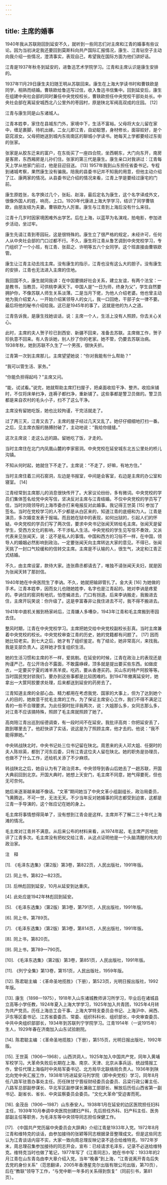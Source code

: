 ```yaml
---
---
---
```

title: 主席的婚事
---





1940年我从苏联刚回到延安不久，就听到一些同志们对主席和江青的婚事有些议论。因为当初决定我还要回到莫斯科向共产国际汇报情况，康生、江青钻空子主动向我介绍一些情况，澄清事实，表现自己，希望我在国际方面为他们讲好话。

江青是1937年秋冬到延安的，进鲁迅艺术学院学习。江青和主席认识是康生安排的。

1937年11月29日康生夫妇随王明从苏联回来。康生在上海大学读书时和曹轶欧是同学，相熟而结婚。曹轶欧给鲁迅写过信，收入鲁迅书信集中。回到延安后，康生在组建中央社会部的同时兼任中央党校校长，曹轶欧担任中央党校干部处处长。中央社会部在离延安城西北八公里外的枣园村，原是陕北军阀高双成的庄园。 [12]

江青与康生同是山东诸城人。

江青本姓李，家住在县城东门外，家境中下，生活不富裕。父母将大女儿留在家中，缠足裹脚，待机出嫁。二女儿即江青，自幼聪慧，身材修长，面容姣好，是个窈窕淑女。父母把她送到城内东街南区的聊城小学读书。她每天上学都要经过东街的张家。

张家是从胶东迁来的富户，在东街买了一座四合院，坐西朝东，大门向东开，南房是客房，东西厢房是儿孙们住。张家的第三代是康生。康生亲口对我讲过：江青每天上学从他家门前过，他是目迎目送。 [13] 1957年我到山东担任省委书记，专程到诸城考察，果然康生没有骗我。陪我的县委书记并不知我的用意，但他主动介绍了江、康两家的情况。从县委书记介绍的情况来看，江青上学是要经过康宅的门前。

康生原姓张，名字换过几个，张耘、赵溶，最后定名为康生，这个名字译成外文，很像外国人的姓，响亮，上口。1920年代康进上海大学学习，结识了同学曹轶欧，由朋友结为夫妻。曹轶欧为人厉害。康生与江青到上海后没有什么来往。

江青十几岁时因家境困难外出学艺。后在上海，以蓝苹为名演戏，拍电影，参加进步活动，坐过牢。

康生先请江青到枣园玩，这是很特殊的。康生立了很严格的规定，未经许可，任何人从中央社会部的门口过都不行。不久，康生将江青从鲁艺调到中央党校学习，专门组织了一个小班，有江青、张茹之、许明等五六个女同学。这个班直接由曹轶欧管。

康生让江青主动去找主席。没有康生的指示，江青也没有这么大的胆子。没有康生的安排，江青也无法进入主席的住地。

我回国不久，康生就同我讲：在中国要搞好社会关系，建立友谊，有两个法宝：一是教书，当教员，可供桃李满天下。中国人是“一日为师，终身为父”，学生自然要拥护你，不像苏联人师生关系淡薄。二是当月下佬，为他人介绍老婆。他也曾主动地为我介绍爱人，一开始介绍某领导人的女儿，我一口回绝，干部子女一律不要。最后将他的秘书介绍给我。这已是1945年的事了。这就是他的为人之道。

江青告诉我，是康生找她谈话，说：主席一个人，生活上没有人照顾，你去关心关心。

此时，主席的夫人贺子珍已到西安、新疆不回来，准备去苏联。主席做工作，贺子珍执意不回来。有人告诉她，别人抄了你的老家。她不管，仍要去苏联治病。1938年秋，她到苏联不久生了一个男孩，很快夭折。

江青第一次到主席那儿，主席望望她说：“你对我能有什么帮助？”

“我可以管生活、家务。”

“你能负担得起吗？”主席又问。

“能，试试看。”说完，她就帮助主席打扫屋子，把桌面收拾干净、整齐。收拾床铺时，不仅将床单扫净，连褥子都扫净，重新铺了。这些事都是警卫员做的。警卫员都是来自农村的毛头小子，扫不了这么干净。

主席没有留她吃饭，她也比较拘谨，干完活就走了。

过了两三天，江青又去了，主席的屋子经过几天又乱了。她仔仔细细地打扫一番。之后，见主席衣服的胳膊肘破了，主动地说：“我给你缝缝。”

这次主席说：走这么远的路。留她吃了饭，才走的。

当时主席住在北门内凤凰山麓的李家窑洞。中央党校在延安城东北五公里处的桥儿沟镇。

不知从何时起，她就住下不走了。主席说：“不走了，好嘛，有地方住。”

当时主席住着三间石窑洞，左边是书报室，中间是会客室，右边是主席的办公室和寝室。 [14]

江青经常到主席那儿的消息很快传开了。大家议论纷纷，多有微词。中央党校的学员们集体签名给党中央写信，坚决反对主席与江青结婚。不仅中央党校的学员写了信，当时刘晓领导的上海市委亦打来电报反对此婚事。我记得王世英 [15] 参加了签名。当时在党校学习的人不少都是从白区来的，知道江青的底细和为人。江青是演员，多次婚变发表于报端。而且她在狱中的表现，如何出狱的，引起人们的怀疑。中央党校的学员们写了两次信，要求中央书记张闻天转给毛主席。张闻天是留学生，受西方文化的影响，不干涉私人生活。中央党校的学生见写信不奏效，又派代表来见张闻天，说：这不是私人的事情。中国和西方的习俗不一样，在中国，领导人的婚姻必然影响到政治。一定要张闻天向主席转达大家的意见。不得已，张闻天挑了一封口气较缓和的信转交主席。主席是不认输的人，很生气，决定和江青正式结婚。

不久，由主席设宴，款待大家。连张鼎丞都请去了，唯独不请张闻天夫妇，就是因为张闻天转了那封信。

1940年她在中央医院生了李讷。不久，她就把输卵管扎了。金大夫 [16] 为她做的手术。江青本姓李，因而女儿也随她姓李，名字也是江青起的。她对李讷是疼爱的。李讷住的窑洞有地炕，怕苍蝇进去，门口有拐道。后来李讷搬走，我搬进去住，主席开玩笑说：你升级了。这是李富春非让我住进去不可，我不得不搬进去。

1941年中直机关搬到杨家岭后，江青嫌人多嘈杂，1943年江青和毛主席搬到枣园去住。

整风时期，江青在中央党校学习。主席把她交给中央党校副校长彭真。当时主席兼着中央党校的校长。中央党校审查江青的历史，她的党籍都有问题了。 [17] 因而她比较老实。到七大之后，她才有了组织鉴定。有了结论，她非常高兴，来找我。我是支部负责人。这样她才恢复组织生活。

她的生活习惯和主席的不一样，爱挑剔。在延安的时候，江青在政治上的表现还是拘谨严己，在公开场合不露面，不敢露峥嵘，顶多就是提出要买些东西。如做皮衣，一定要买宁夏的滩羊羔羊皮。吃药，要从香港买药。买山东的特产阿胶等等。当时国民党封锁我们，要办到这些事都是比较困难的。到1947年撤离延安时，她拿出一大筐阿胶要求处理，后来都送到延安的药房去了。

江青知道主席的全部心血、精力都用在考虑我党、国家的大事上，但为了达到她个人的目的，她故意干扰毛主席的工作。为了保证主席安心工作，我们不得不满足江青的一些不合理要求。为此任弼时批评我两次，说：大姐那么多，女同志那么多，对江青不应该搞特殊，照顾了毛主席就照顾了她了。

高岗陪江青出巡到绥德调查，有一段时间不在延安。我批评高岗：你把延安丢了，跑到哪里去了。他赶快讲了实话，说这是为了照顾主席，他才去的。他说：“我不能得罪她。”

中央转战陕北时，中央书记处三位书记留在陕北。周恩来的夫人邓大姐、任弼时的夫人陈琮英，都到了河东后委，只有江青这位夫人留在陕北。她的职务是协理员，也做不了什么工作，还给机关添了不少麻烦。

转战陕北之后，她自认为有了政治资本。中央领导到香山后她去了一趟苏联，开国大典前回到北京。开国大典时，她想上天安门，毛主席不同意，她气得要死，但也无可奈何。

她后来逐渐越来越不像话。“文革”期间她当了中央文革小组副组长，政治局委员，飞黄腾达，不可一世，无法无天。不少当年反对她婚事的同志都受到迫害，这都是江青一手导演的，这个账应记在她的身上。

毛主席将事情想得简单了，没有想到江青会是这样。主席并不了解二三十年代上海滩的情况。

毛主席对江青并不满意。从后来公布的材料来看，从1974年起，毛主席严厉地批评了江青多次。毛主席没有把权交给江青，从这点证明他是一个头脑清醒的伟大的政治家。

注　释

[1]. 《毛泽东选集》（第2版）第3卷，第822页，人民出版社，1991年版。

[2]. 同上书，第822—823页。

[3]. 后林彪回到延安，10月从延安到达重庆。

[4]. 此处应是1942年林彪回到延安。

[5]. 《毛泽东选集》（第2版）第3卷，第791页，人民出版社，1991年版。

[6]. 同上书，第789页。

[7]. 《毛泽东选集》（第2版）第3卷，第814页，人民出版社，1991年版。

[8]. 同上书，第820页。

[9]. 同上书，第789—790页。

[10]. 《毛泽东选集》（第2版）第3卷，第851页，人民出版社，1991年版。

[11]. 《列宁全集》第13卷，第151页，人民出版社，1959年版。

[12]. 陈君聪主编 ：《革命圣地揽胜》（下册），第523页，光明日报出版社，1992年版。

[13]. 康生（1898—1975），1918年入山东诸城教师讲习所学习，毕业后在诸城县立高等小学任教，1924年夏入上海大学学习，1925年加入共青团，1925年4月转为共产党员。历任上海总工会干事、上海大学特支委员会书记、上海沪中、闸西、沪东等区委书记、江苏省委委员、常委、组织科科长、组织部长，中央审查委员、中共中央组织部部长，1934年到苏联列宁学院学习。江青1914年（一说1915年）生人，1929年春在济南加入山东试验剧院。

[14]. 陈君聪主编 ：《革命圣地揽胜》（下册），第515页，光明日报出版社，1992年版。

[15]. 王世英（1906—1968），山西洪洞人，1925年加入中国共产党，同年入黄埔军校学习。大革命失败后长期在上海、南京、天津、北京从事兵运、统战情报工作，曾任代理上海临时中央局军委书记、北方局华北联络局负责人。1936年到陕北向党中央汇报工作，1938年1月进延安马列学院（即中央党校）学习，同年8月任八路军驻晋办事处主任。历任陕甘宁晋绥财经委员会委员、吕梁行政公署主任、八路军总部副参谋长、华北军区副参谋长兼敌工部部长、解放后历任山西省第一副书记、副省长、省长、中央监察委员会委员。“文化大革命”受迫害而死。

[16]. 金茂岳（1906—1987）山东泰安人。1938年1月在延安的边区医院担任妇科主任，1939年10月奉调中央医院创建妇产科，先后担任外科、妇产科主任、医务部副主任等职务，为毛泽东等中央领导同志担任保健工作。

[17]. 《中国共产党历届中央委员会大辞典》介绍江青是1933年入党。1972年8月江青和维特克的谈话，由参加接待的张颖等同志根据录音整理成文。但是这些同志认为江青谈话内容不实，大家一致向周总理反映记录不适合给维特克。1972年岁末，周总理召集参加接待的同志开会，宣布：已经请求毛泽东，记录不必送给维特克。维特克当时也做了笔记，1977年写了《江青同志》，她在书中写：1933年的2月江青在山东青岛由李大章介绍入党。当年“晚春”到上海，“江青说离开青岛后失去党的身份关系”（范思翻译，2005年香港星克尔出版有限公司出版，第70页），后在“教联”领导下工作，“与党中断一年多的关系得到恢复”（同前引书，第81页）。